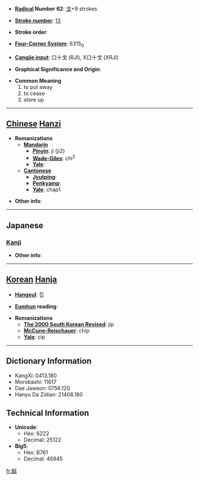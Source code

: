 * '''[[Wiktionary:Chinese radical index| Radical]] Number 62''': [[Wiktionary:Chinese radical index 戈|戈]]+9 strokes

* '''[[Wiktionary:Chinese total strokes index|Stroke number]]''': [[Wiktionary:Chinese total strokes index 13|13]]

* '''Stroke order''': 

* '''[[Wiktionary:Chinese four corner index|Four-Corner System]]''': 6315<sub>0</sub>

* '''[[Wiktionary:Chinese Cangjie index|Cangjie input]]''': 口十戈 (RJI), X口十戈 (XRJI)

* '''Graphical Significance and Origin''': 

* '''Common Meaning'''
*#to put away
*# to cease
*# store up


----

== [[Chinese]] [[Hanzi]] ==

* '''Romanizations'''
** '''[[Mandarin]]'''
*** '''[[Pinyin]]''': jí (ji2)
*** '''[[Wade-Giles]]''': chi<sup>2</sup>
*** '''[[Yale]]''': 
** '''[[Cantonese]]'''
*** '''[[Jyutping]]''':
*** '''[[Penkyamp]]''': 
*** '''[[Yale]]''': chap1

* '''Other info''': 

----

==Japanese==
===[[Kanji]]===
{{kanji|on readings=[[しゅう]] (shū)|kun readings=[[おさめる]] (osameru)}}

* '''Other info''':  

----

== [[Korean]] [[Hanja]] ==

* '''[[Hangeul]]''': 집

* '''[[Eumhun]] reading''': 

* '''Romanizations'''
** '''[[The 2000 South Korean Revised Romanization|The 2000 South Korean Revised]]''': jip
** '''[[McCune-Reischauer]]''': chip
** '''[[Yale]]''': cip

----

== Dictionary Information ==

* KangXi: 0413.180
* Morobashi: 11617
* Dae Jaweon: 0756.120
* Hanyu Da Zidian: 21408.180

== Technical Information ==

* '''Unicode''':
** Hex: 6222
** Decimal: 25122
* '''Big5''':
** Hex: B761
** Decimal: 46945

[[fr:戢]]